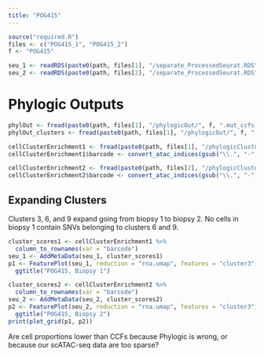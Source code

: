 ```yaml
---
title: "POG415"
---
```


```r
source("required.R")
files <- c("POG415_1", "POG415_2")
f <- "POG415"

seu_1 <- readRDS(paste0(path, files[1], "/separate_ProcessedSeurat.RDS"))
seu_2 <- readRDS(paste0(path, files[2], "/separate_ProcessedSeurat.RDS"))
```

# Phylogic Outputs

```r
phylOut <- fread(paste0(path, files[1], "/phylogicOut/", f, ".mut_ccfs.txt"))
phylOut_clusters <- fread(paste0(path, files[1], "/phylogicOut/", f, ".cluster_ccfs.txt"))

cellClusterEnrichment1 <- fread(paste0(path, files[1], "/phylogicCluster_cellEnrichment.csv"))
cellClusterEnrichment1$barcode <- convert_atac_indices(gsub("\\.", "-", cellClusterEnrichment1$barcode))

cellClusterEnrichment2 <- fread(paste0(path, files[2], "/phylogicCluster_cellEnrichment.csv"))
cellClusterEnrichment2$barcode <- convert_atac_indices(gsub("\\.", "-", cellClusterEnrichment2$barcode))
```

## Expanding Clusters

Clusters 3, 6, and 9 expand going from biopsy 1 to biopsy 2. No cells in biopsy 1 contain SNVs belonging to clusters 6 and 9. 

```r
cluster_scores1 <- cellClusterEnrichment1 %>%
  column_to_rownames(var = "barcode")
seu_1 <- AddMetaData(seu_1, cluster_scores1)
p1 <- FeaturePlot(seu_1, reduction = "rna.umap", features = "cluster3") +
  ggtitle("POG415, Biopsy 1")

cluster_scores2 <- cellClusterEnrichment2 %>%
  column_to_rownames(var = "barcode")
seu_2 <- AddMetaData(seu_2, cluster_scores2)
p2 <- FeaturePlot(seu_2, reduction = "rna.umap", features = "cluster3") +
  ggtitle("POG415, Biopsy 2")
print(plot_grid(p1, p2))
```
Are cell proportions lower than CCFs because Phylogic is wrong, or because our scATAC-seq data are too sparse?